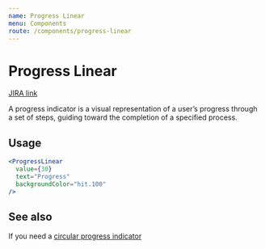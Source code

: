 ```yaml
---
name: Progress Linear
menu: Components
route: /components/progress-linear
---
```


# Progress Linear

[JIRA link](https://coingaming.atlassian.net/wiki/spaces/CDS/pages/2033778811/Progress+indicator)

A progress indicator is a visual representation of a user’s progress through a set of steps, guiding toward the completion of a specified process.

## Usage

```jsx react-live
<ProgressLinear
  value={30}
  text="Progress"
  backgroundColor="hit.100"
/>
```

## See also

If you need a [circular progress indicator](/components/progress-circular)
